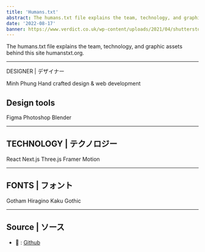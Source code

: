 ```yaml
---
title: 'Humans.txt'
abstract: The humans.txt file explains the team, technology, and graphic assets behind this site humanstxt.org.
date: '2022-08-17'
banner: https://www.verdict.co.uk/wp-content/uploads/2021/04/shutterstock_1583248045.jpg
---
```


The humans.txt file explains the team, technology,
and graphic assets behind this site humanstxt.org.

---

DESIGNER | デザイナー

Minh Phung
Hand crafted design & web development

## Design tools

Figma
Photoshop
Blender

---

## TECHNOLOGY | テクノロジー

React
Next.js
Three.js
Framer Motion

---

## FONTS | フォント

Gotham
Hiragino Kaku Gothic

---

## Source | ソース

- 🔗 : [Github](https://raw.githubusercontent.com/rahuldkjain/github-profile-readme-generator/master/src/images/icons/Social/github.svg)
